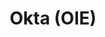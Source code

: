 ---
title: Okta (OIE)
id: okta-oie
description: ''
slug: /okta-oie 
keywords: 
 - faq
 - help
pagination_next: null
pagination_prev: null
last_update: 
   date: 02/08/2022
   author: Patricia McPhee
draft: true
displayed_sidebar: secureWorkforceSidebar
---